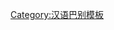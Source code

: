 {{User language-N|zh-leshan|这改娃儿'''[[:Category:zh-leshan 母語使用者|将将生下来就可以]]'''说'''[[:Category:zh-leshan 使用者|乐山話]]'''。|乐山話|12|9}}<noinclude>[[Category:汉语巴别模板]]</noinclude>
